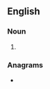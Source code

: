 ==English==

===Noun===
{{head|en|noun form}}

# {{plural of|en|pelmet}}

===Anagrams===
* {{anagrams|en|a=eelmpst|Stemple|Temples|stempel|stemple|temples}}